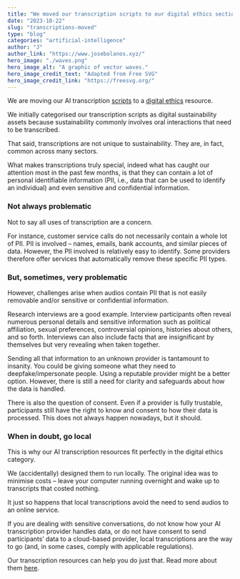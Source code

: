 ```yaml
---
title: "We moved our transcription scripts to our digital ethics section"
date: "2023-10-22"
slug: "transcriptions-moved"
type: "blog"
categories: "artificial-intelligence"
author: "J"
author_link: "https://www.josebolanos.xyz/"
hero_image: "./waves.png"
hero_image_alt: "A graphic of vector waves."
hero_image_credit_text: "Adapted from Free SVG"
hero_image_credit_link: "https://freesvg.org/"
---
```

We are moving our AI transcription [scripts](https://github.com/jbolns/transcription) to a [digital ethics](../../resources/digital-ethics) resource. 

We initially categorised our transcription scripts as digital sustainability assets because sustainability commonly involves oral interactions that need to be transcribed.

That said, transcriptions are not unique to sustainability. They are, in fact, common across many sectors.

What makes transcriptions truly special, indeed what has caught our attention most in the past few months, is that they can contain a lot of personal identifiable information (PII, i.e., data that can be used to identify an individual) and even sensitive and confidential information.

### Not always problematic
Not to say all uses of transcription are a concern.

For instance, customer service calls do not necessarily contain a whole lot of PII. PII is involved – names, emails, bank accounts, and similar pieces of data. However, the PII involved is relatively easy to identify. Some providers therefore offer services that automatically remove these specific PII types.

### But, sometimes, very problematic
However, challenges arise when audios contain PII that is not easily removable and/or sensitive or confidential information.

Research interviews are a good example. Interview participants often reveal numerous personal details and sensitive information such as political affiliation, sexual preferences, controversial opinions, histories about others, and so forth. Interviews can also include facts that are insignificant by themselves but very revealing when taken together.

Sending all that information to an unknown provider is tantamount to insanity. You could be giving someone what they need to deepfake/impersonate people. Using a reputable provider might be a better option. However, there is still a need for clarity and safeguards about how the data is handled.

There is also the question of consent. Even if a provider is fully trustable, participants still have the right to know and consent to how their data is processed. This does not always happen nowadays, but it should. 

### When in doubt, go local
This is why our AI transcription resources fit perfectly in the digital ethics category.

We (accidentally) designed them to run locally. The original idea was to minimise costs – leave your computer running overnight and wake up to transcripts that costed nothing.

It just so happens that local transcriptions avoid the need to send audios to an online service. 

If you are dealing with sensitive conversations, do not know how your AI transcription provider handles data, or do not have consent to send participants’ data to a cloud-based provider, local transcriptions are the way to go (and, in some cases, comply with applicable regulations).

Our transcription resources can help you do just that. Read more about them [here](../../resources/local-transcriptions). 
